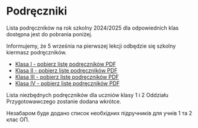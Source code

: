 # Podręczniki

Lista podręczników na rok szkolny 2024/2025 dla odpowiednich klas dostępna jest
do pobrania poniżej.

Informujemy, że 5 września na pierwszej lekcji odbędzie się szkolny kiermasz
podręczników.

- [Klasa I - pobierz listę podręczników PDF](/files/klasa_pierwsza_liceum.pdf)
- [Klasa II - pobierz listę podręczników PDF](/files/klasa_druga_liceum.pdf)
- [Klasa III - pobierz listę podręczników PDF](/files/klasa_trzecia_liceum.pdf)
- [Klasa IV - pobierz listę podręczników PDF](/files/klasa_czwarta_liceum.pdf)

Lista niezbędnych podręczników dla uczniów klasy 1 i 2 Oddziału Przygotowawczego
zostanie dodana wkrótce.

Незабаром буде додано список необхідних підручників для учнів 1 та 2 клас ОП.